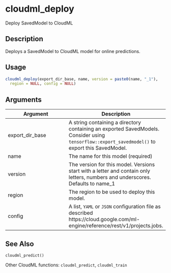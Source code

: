 # cloudml_deploy


Deploy SavedModel to CloudML




## Description

Deploys a SavedModel to CloudML model for online predictions.





## Usage
```r
cloudml_deploy(export_dir_base, name, version = paste0(name, "_1"),
  region = NULL, config = NULL)
```




## Arguments


Argument      |Description
------------- |----------------
export_dir_base | A string containing a directory containing an exported SavedModels. Consider using `tensorflow::export_savedmodel()` to export this SavedModel.
name | The name for this model (required)
version | The version for this model. Versions start with a letter and contain only letters, numbers and underscores. Defaults to name_1
region | The region to be used to deploy this model.
config | A list, ``YAML`` or ``JSON`` configuration file as described https://cloud.google.com/ml-engine/reference/rest/v1/projects.jobs.







## See Also

`cloudml_predict()`

Other CloudML functions: `cloudml_predict`,
  `cloudml_train`



